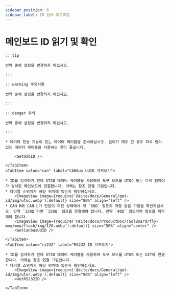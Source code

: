 ```yaml
---
sidebar_position: 6
sidebar_label: ID 검색 튜토리얼
---
```






# 메인보드 ID 읽기 및 확인

    :::tip

    번역 중에 설정을 변경하지 마십시오.

    :::

    :::warning 주의사항

    번역 중에 설정을 변경하지 마십시오.

    :::

    :::danger 주의

    번역 중에 설정을 변경하지 마십시오.

    :::

<Tabs>
    <TabItem value="usb" label="USB ID 가져오기" default>
        
    * 데이터 전송 기능이 있는 데이터 케이블을 준비하십시오. 길이가 매우 긴 경우 자석 링이 있는 데이터 케이블을 사용하는 것이 좋습니다.
    
        <GetUsbID />
        
    </TabItem>
    <TabItem value="can" label="CANBus UUID 가져오기">

    * ID를 검색하기 전에 XT30 데이터 케이블을 사용하여 도구 보드를 UTOC 또는 다리 펌웨어가 설치된 메인보드에 연결합니다. 아래는 참조 연결 그림입니다.
    * 다이얼 스위치가 해당 위치에 있는지 확인하십시오.
        <ImageView image={require('@site/docs/General/get-id/img/utoc.webp').default} size="80%" align="left" />
    * CAN H와 CAN L가 전원이 꺼진 상태에서 약 `60Ω` 정도의 저항 값을 가짐을 확인하십시오. 만약 `120Ω`라면 `120Ω` 점프를 연결해야 합니다. 만약 `40Ω` 정도라면 점프를 제거해야 합니다.
        <ImageView image={require('@site/docs/ProductDoc/ToolBoard/fly-mmu/mmu/flash/img/120.webp').default} size="50%" align="center" />
        <GetCanbusUUID />

    </TabItem>
    <TabItem value="rs232" label="RS232 ID 가져오기">

    * ID를 검색하기 전에 XT30 데이터 케이블을 사용하여 도구 보드를 UTOR 또는 G2T에 연결합니다. 아래는 참조 연결 그림입니다.
    * 다이얼 스위치가 해당 위치에 있는지 확인하십시오.
        <ImageView image={require('@site/docs/General/get-id/img/utor.webp').default} size="80%" align="left" />              
        <GetRS232ID />

    </TabItem>
</Tabs>